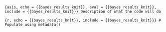 ```{asis, echo = {{bayes_results_knit}}, eval = {{bayes_results_knit}}, include = {{bayes_results_knit}}}
Description of what the code will do
```

```{r, echo = {{bayes_results_knit}}, include = {{bayes_results_knit}}}
# Populate using metadata()
```
